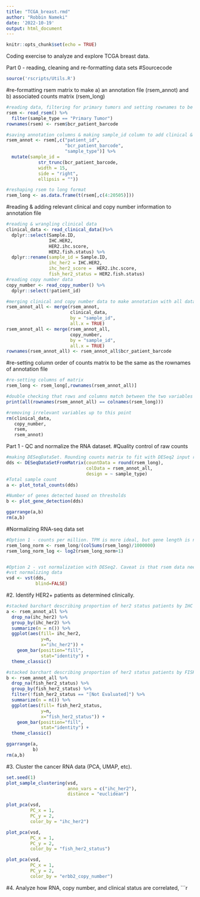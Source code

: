 ```yaml
---
title: "TCGA_breast.rmd"
author: "Robbin Nameki"
date: '2022-10-19'
output: html_document
---
```


```r
knitr::opts_chunk$set(echo = TRUE)
```

Coding exercise to analyze and explore TCGA breast data. 

Part 0 - reading, cleaning and re-formatting data sets 
#Sourcecode
```r
source('rscripts/Utils.R')
```

#re-formatting rsem matrix to make a) an annotation file (rsem_annot) and b) associated counts matrix (rsem_long)
```r
#reading data, filtering for primary tumors and setting rownames to be patient barcode
rsem <- read_rsem() %>%
  filter(sample_type == "Primary Tumor")
rownames(rsem) <- rsem$bcr_patient_barcode

#saving annotation columns & making sample_id column to add clinical & copy number data later
rsem_annot <- rsem[,c("patient_id",
                      "bcr_patient_barcode",
                      "sample_type")] %>%
  mutate(sample_id = 
            str_trunc(bcr_patient_barcode,
            width = 15,
            side = "right",
            ellipsis = "")) 

#reshaping rsem to long format
rsem_long <- as.data.frame(t(rsem[,c(4:20505)])) 
```

#reading & adding relevant clinical and copy number information to annotation file
```r
#reading & wrangling clinical data
clinical_data <- read_clinical_data()%>%
  dplyr::select(Sample.ID,
                IHC.HER2,
                HER2.ihc.score,
                HER2.fish.status) %>%
  dplyr::rename(sample_id = Sample.ID,
                ihc_her2 = IHC.HER2,
                ihc_her2_score =  HER2.ihc.score,
                fish_her2_status = HER2.fish.status) 
#reading copy number data
copy_number <- read_copy_number() %>%
  dplyr::select(!patient_id)

#merging clinical and copy number data to make annotation with all data (rsem_annot_all)
rsem_annot_all <- merge(rsem_annot,
                        clinical_data,
                        by = "sample_id",
                        all.x = TRUE)
rsem_annot_all <- merge(rsem_annot_all,
                        copy_number,
                        by = "sample_id",
                        all.x = TRUE)
rownames(rsem_annot_all) <- rsem_annot_all$bcr_patient_barcode
```

#re-setting column order of counts matrix to be the same as the rownames of annotation file
```r
#re-setting columns of matrix
rsem_long <- rsem_long[,rownames(rsem_annot_all)]

#double checking that rows and columns match between the two variables
print(all(rownames(rsem_annot_all) == colnames(rsem_long)))

#removing irrelevant variables up to this point
rm(clinical_data,
   copy_number,
   rsem,
   rsem_annot)
```

Part 1 - QC and normalize the RNA dataset.
#Quality control of raw counts
```r
#making DESeqDataSet. Rounding counts matrix to fit with DESeq2 input requirements.
dds <- DESeqDataSetFromMatrix(countData = round(rsem_long),
                              colData = rsem_annot_all,
                              design = ~ sample_type)
#Total sample count
a <- plot_total_counts(dds)

#Number of genes detected based on thresholds
b <- plot_gene_detection(dds)

ggarrange(a,b)
rm(a,b)
```

#Normalizing RNA-seq data set
```r
#Option 1 - counts per million. TPM is more ideal, but gene length is not available. 
rsem_long_norm <- rsem_long/(colSums(rsem_long)/1000000)
rsem_long_norm_log <- log2(rsem_long_norm+1)


#Option 2 - vst normalization with DESeq2. Caveat is that rsem data needs to be rounded and is not ideal.
#vst normalizing data
vsd <- vst(dds, 
           blind=FALSE)

```

#2. Identify HER2+ patients as determined clinically.
```r
#stacked barchart describing proportion of her2 status patients by IHC
a <- rsem_annot_all %>%
  drop_na(ihc_her2) %>%
  group_by(ihc_her2) %>%
  summarize(n = n()) %>%
  ggplot(aes(fill= ihc_her2, 
             y=n, 
             x="ihc_her2")) + 
    geom_bar(position="fill", 
             stat="identity") +
  theme_classic()

#stacked barchart describing proportion of her2 status patients by FISH
b <- rsem_annot_all %>%
  drop_na(fish_her2_status) %>%
  group_by(fish_her2_status) %>%
  filter(!fish_her2_status == "[Not Evaluated]") %>%
  summarize(n = n()) %>%
  ggplot(aes(fill= fish_her2_status, 
             y=n, 
             x="fish_her2_status")) + 
    geom_bar(position="fill", 
             stat="identity") +
  theme_classic()

ggarrange(a,
          b)
rm(a,b)
```

#3. Cluster the cancer RNA data (PCA, UMAP, etc).
```r
set.seed(1)
plot_sample_clustering(vsd, 
                       anno_vars = c("ihc_her2"), 
                       distance = "euclidean")

plot_pca(vsd, 
         PC_x = 1, 
         PC_y = 2, 
         color_by = "ihc_her2")

plot_pca(vsd, 
         PC_x = 1, 
         PC_y = 2, 
         color_by = "fish_her2_status")

plot_pca(vsd, 
         PC_x = 1, 
         PC_y = 2, 
         color_by = "erbb2_copy_number")
```

#4. Analyze how RNA, copy number, and clinical status are correlated,
```r




